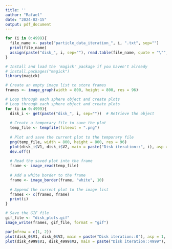 ---
title: ''
author: "Rafael"
date: "2024-02-15"
output: pdf_document
---

```{r}
for (i in 0:4999){
  file_name <- paste("particle_data_iteration_", i, ".txt", sep="")
  print(file_name)
  assign(paste("disk_", i, sep=""), read.table(file_name, quote = "\"", comment.char = ""))
}

```
```{r}
# Install and load the 'magick' package if you haven't already
# install.packages("magick")
library(magick)

# Create an empty image list to store frames
frames <- image_graph(width = 800, height = 800, res = 96)

# Loop through each sphere object and create plots
# Loop through each sphere object and create plots
for (i in 0:4999){
  disk_i <- get(paste("disk_", i, sep=""))  # Retrieve the object
  
  # Create a temporary file to save the plot
  temp_file <- tempfile(fileext = ".png")
  
  # Plot and save the current plot to the temporary file
  png(temp_file, width = 800, height = 800, res = 96)
  plot(disk_i$V1, disk_i$V2, main = paste("Disk iteration::", i), asp = 1, col="purple", pch=20, bg="purple", cex=0.7)
  dev.off()
  
  # Read the saved plot into the frame
  frame <- image_read(temp_file)
  
  # Add a white border to the frame
  frame <- image_border(frame, "white", 10)
  
  # Append the current plot to the image list
  frames <- c(frames, frame)
  print(i)
}

# Save the GIF file
gif_file <- "disk_plots.gif"
image_write(frames, gif_file, format = "gif")
```

```{r}
par(mfrow = c(1, 2))
plot(disk_0$V1, disk_0$V2, main = paste("Disk iteration::0"), asp = 1, col="purple", pch=20, bg="purple", cex=0.7)
plot(disk_4999$V1, disk_4999$V2, main = paste("Disk iteration::4999"), asp = 1, col="darkblue", pch=20, bg="darkblue", cex=0.7)

```
